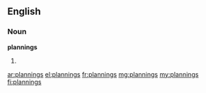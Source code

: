 ==English==

===Noun===
'''plannings'''

# {{plural of|planning}}

[[ar:plannings]]
[[el:plannings]]
[[fr:plannings]]
[[mg:plannings]]
[[my:plannings]]
[[fi:plannings]]